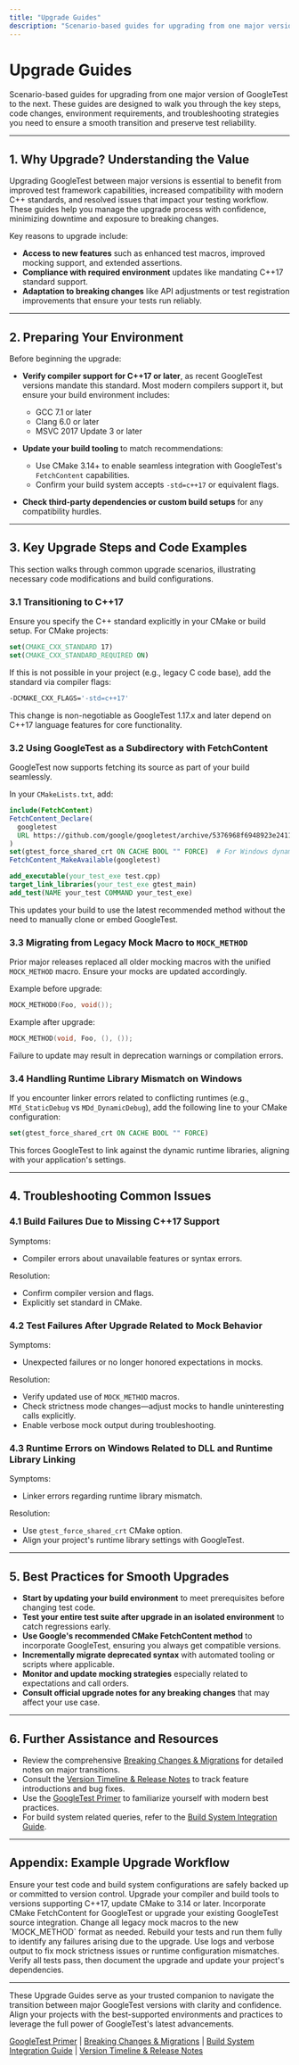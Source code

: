 ```yaml
---
title: "Upgrade Guides"
description: "Scenario-based guides for upgrading from one major version to the next. Covers code examples, environment prerequisites (like C++17 changes), and troubleshooting tips to ensure a seamless upgrade experience."
---
```


# Upgrade Guides

Scenario-based guides for upgrading from one major version of GoogleTest to the next. These guides are designed to walk you through the key steps, code changes, environment requirements, and troubleshooting strategies you need to ensure a smooth transition and preserve test reliability.

---

## 1. Why Upgrade? Understanding the Value

Upgrading GoogleTest between major versions is essential to benefit from improved test framework capabilities, increased compatibility with modern C++ standards, and resolved issues that impact your testing workflow. These guides help you manage the upgrade process with confidence, minimizing downtime and exposure to breaking changes.

Key reasons to upgrade include:

- **Access to new features** such as enhanced test macros, improved mocking support, and extended assertions.
- **Compliance with required environment** updates like mandating C++17 standard support.
- **Adaptation to breaking changes** like API adjustments or test registration improvements that ensure your tests run reliably.

---

## 2. Preparing Your Environment

Before beginning the upgrade:

- **Verify compiler support for C++17 or later**, as recent GoogleTest versions mandate this standard. Most modern compilers support it, but ensure your build environment includes:
  - GCC 7.1 or later
  - Clang 6.0 or later
  - MSVC 2017 Update 3 or later

- **Update your build tooling** to match recommendations:
  - Use CMake 3.14+ to enable seamless integration with GoogleTest's `FetchContent` capabilities.
  - Confirm your build system accepts `-std=c++17` or equivalent flags.

- **Check third-party dependencies or custom build setups** for any compatibility hurdles.

---

## 3. Key Upgrade Steps and Code Examples

This section walks through common upgrade scenarios, illustrating necessary code modifications and build configurations.

### 3.1 Transitioning to C++17

Ensure you specify the C++ standard explicitly in your CMake or build setup. For CMake projects:

```cmake
set(CMAKE_CXX_STANDARD 17)
set(CMAKE_CXX_STANDARD_REQUIRED ON)
```

If this is not possible in your project (e.g., legacy C code base), add the standard via compiler flags:

```bash
-DCMAKE_CXX_FLAGS='-std=c++17'
```

This change is non-negotiable as GoogleTest 1.17.x and later depend on C++17 language features for core functionality.

### 3.2 Using GoogleTest as a Subdirectory with FetchContent

GoogleTest now supports fetching its source as part of your build seamlessly.

In your `CMakeLists.txt`, add:

```cmake
include(FetchContent)
FetchContent_Declare(
  googletest
  URL https://github.com/google/googletest/archive/5376968f6948923e2411081fd9372e71a59d8e77.zip
)
set(gtest_force_shared_crt ON CACHE BOOL "" FORCE)  # For Windows dynamic runtime compatibility
FetchContent_MakeAvailable(googletest)

add_executable(your_test_exe test.cpp)
target_link_libraries(your_test_exe gtest_main)
add_test(NAME your_test COMMAND your_test_exe)
```

This updates your build to use the latest recommended method without the need to manually clone or embed GoogleTest.

### 3.3 Migrating from Legacy Mock Macro to `MOCK_METHOD`

Prior major releases replaced all older mocking macros with the unified `MOCK_METHOD` macro. Ensure your mocks are updated accordingly.

Example before upgrade:

```cpp
MOCK_METHOD0(Foo, void());
```

Example after upgrade:

```cpp
MOCK_METHOD(void, Foo, (), ());
```

Failure to update may result in deprecation warnings or compilation errors.

### 3.4 Handling Runtime Library Mismatch on Windows

If you encounter linker errors related to conflicting runtimes (e.g., `MTd_StaticDebug` vs `MDd_DynamicDebug`), add the following line to your CMake configuration:

```cmake
set(gtest_force_shared_crt ON CACHE BOOL "" FORCE)
```

This forces GoogleTest to link against the dynamic runtime libraries, aligning with your application's settings.

---

## 4. Troubleshooting Common Issues

### 4.1 Build Failures Due to Missing C++17 Support

Symptoms:
- Compiler errors about unavailable features or syntax errors.

Resolution:
- Confirm compiler version and flags.
- Explicitly set standard in CMake.

### 4.2 Test Failures After Upgrade Related to Mock Behavior

Symptoms:
- Unexpected failures or no longer honored expectations in mocks.

Resolution:
- Verify updated use of `MOCK_METHOD` macros.
- Check strictness mode changes—adjust mocks to handle uninteresting calls explicitly.
- Enable verbose mock output during troubleshooting.

### 4.3 Runtime Errors on Windows Related to DLL and Runtime Library Linking

Symptoms:
- Linker errors regarding runtime library mismatch.

Resolution:
- Use `gtest_force_shared_crt` CMake option.
- Align your project's runtime library settings with GoogleTest.

---

## 5. Best Practices for Smooth Upgrades

- **Start by updating your build environment** to meet prerequisites before changing test code.
- **Test your entire test suite after upgrade in an isolated environment** to catch regressions early.
- **Use Google's recommended CMake FetchContent method** to incorporate GoogleTest, ensuring you always get compatible versions.
- **Incrementally migrate deprecated syntax** with automated tooling or scripts where applicable.
- **Monitor and update mocking strategies** especially related to expectations and call orders.
- **Consult official upgrade notes for any breaking changes** that may affect your use case.

---

## 6. Further Assistance and Resources

- Review the comprehensive [Breaking Changes & Migrations](https://github.com/google/googletest/blob/main/docs/changelog/breaking-changes.md) for detailed notes on major transitions.
- Consult the [Version Timeline & Release Notes](https://github.com/google/googletest/releases) to track feature introductions and bug fixes.
- Use the [GoogleTest Primer](https://google.github.io/googletest/primer.html) to familiarize yourself with modern best practices.
- For build system related queries, refer to the [Build System Integration Guide](../../guides/integration_and_effectiveness/build_system_integration.md).

---

## Appendix: Example Upgrade Workflow

<Steps>
<Step title="Backup Your Current Tests">
Ensure your test code and build system configurations are safely backed up or committed to version control.
</Step>
<Step title="Update Build Environment">
Upgrade your compiler and build tools to versions supporting C++17, update CMake to 3.14 or later.
</Step>
<Step title="Adjust Build Scripts">
Incorporate CMake FetchContent for GoogleTest or upgrade your existing GoogleTest source integration.
</Step>
<Step title="Refactor Mock Macros">
Change all legacy mock macros to the new `MOCK_METHOD` format as needed.
</Step>
<Step title="Compile and Run Tests">
Rebuild your tests and run them fully to identify any failures arising due to the upgrade.
</Step>
<Step title="Fix Identified Issues">
Use logs and verbose output to fix mock strictness issues or runtime configuration mismatches.
</Step>
<Step title="Confirm and Document">
Verify all tests pass, then document the upgrade and update your project's dependencies.
</Step>
</Steps>

---

These Upgrade Guides serve as your trusted companion to navigate the transition between major GoogleTest versions with clarity and confidence. Align your projects with the best-supported environments and practices to leverage the full power of GoogleTest's latest advancements.


[GoogleTest Primer](https://google.github.io/googletest/primer.html) | [Breaking Changes & Migrations](https://github.com/google/googletest/blob/main/docs/changelog/breaking-changes.md) | [Build System Integration Guide](../../guides/integration_and_effectiveness/build_system_integration.md) | [Version Timeline & Release Notes](https://github.com/google/googletest/releases)
